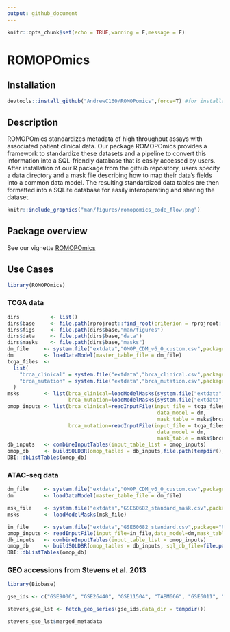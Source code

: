 ```yaml
---
output: github_document
---
```


```r
knitr::opts_chunk$set(echo = TRUE,warning = F,message = F)
```

# ROMOPOmics

## Installation

```r
devtools::install_github("AndrewC160/ROMOPomics",force=T) #for installation reference and not run
```

## Description

ROMOPOmics standardizes metadata of high throughput assays with associated patient clinical data. Our package ROMOPOmics provides a framework to standardize these datasets and a pipeline to convert this information into a SQL-friendly database that is easily accessed by users. After installation of our R package from the github repository, users specify a data directory and a mask file describing how to map their data's fields into a common data model. The resulting standardized data tables are then formatted into a SQLite database for easily interoperating and sharing the dataset.

```r
knitr::include_graphics("man/figures/romopomics_code_flow.png")
```

## Package overview

See our vignette [ROMOPOmics](https://github.com/AndrewC160/ROMOPOmics/blob/master/vignettes/ROMOPomics.Rmd)

## Use Cases

```r
library(ROMOPOmics)
```

### TCGA data

```r
dirs          <- list()
dirs$base     <- file.path(rprojroot::find_root(criterion = rprojroot::criteria$is_r_package))
dirs$figs     <- file.path(dirs$base,"man/figures")
dirs$data     <- file.path(dirs$base,"data")
dirs$masks    <- file.path(dirs$base,"masks")
dm_file     <- system.file("extdata","OMOP_CDM_v6_0_custom.csv",package="ROMOPOmics",mustWork = TRUE)
dm          <- loadDataModel(master_table_file = dm_file)
tcga_files  <- 
  list(
    "brca_clinical" = system.file("extdata","brca_clinical.csv",package="ROMOPOmics",mustWork = TRUE),
    "brca_mutation" = system.file("extdata","brca_mutation.csv",package="ROMOPOmics",mustWork = TRUE)
  )
msks        <- list(brca_clinical=loadModelMasks(system.file("extdata","brca_clinical_mask.csv",package="ROMOPOmics",mustWork = TRUE)),
                    brca_mutation=loadModelMasks(system.file("extdata","brca_mutation_mask.csv",package="ROMOPOmics",mustWork = TRUE)))
omop_inputs <- list(brca_clinical=readInputFile(input_file = tcga_files$brca_clinical,
                                                 data_model = dm,
                                                 mask_table = msks$brca_clinical),
                    brca_mutation=readInputFile(input_file = tcga_files$brca_mutation,
                                                 data_model = dm,
                                                 mask_table = msks$brca_mutation))
db_inputs   <- combineInputTables(input_table_list = omop_inputs)
omop_db     <- buildSQLDBR(omop_tables = db_inputs,file.path(tempdir(),"TCGA.sqlite"))
DBI::dbListTables(omop_db)
```

### ATAC-seq data

```r
dm_file     <- system.file("extdata","OMOP_CDM_v6_0_custom.csv",package="ROMOPOmics",mustWork = TRUE)
dm          <- loadDataModel(master_table_file = dm_file)

msk_file    <- system.file("extdata","GSE60682_standard_mask.csv",package="ROMOPOmics",mustWork = TRUE)
msks        <- loadModelMasks(msk_file)

in_file     <- system.file("extdata","GSE60682_standard.csv",package="ROMOPOmics",mustWork = TRUE)
omop_inputs <- readInputFile(input_file=in_file,data_model=dm,mask_table=msks,transpose_input_table = TRUE)
db_inputs   <- combineInputTables(input_table_list = omop_inputs)
omop_db     <- buildSQLDBR(omop_tables = db_inputs, sql_db_file=file.path(tempdir(),"GSE60682_sqlDB.sqlite"))
DBI::dbListTables(omop_db)
```

### GEO accessions from Stevens et al. 2013

```r

library(Biobase)

gse_ids <- c("GSE9006", "GSE26440", "GSE11504", "TABM666", "GSE6011", "GSE37721", "GSE20307", "GSE20436")

stevens_gse_lst <- fetch_geo_series(gse_ids,data_dir = tempdir())

stevens_gse_lst$merged_metadata

```

